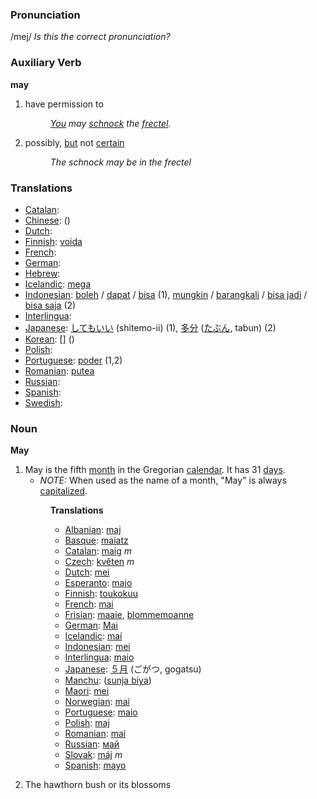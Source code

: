 === Pronunciation ===
/mej/ ''Is this the correct pronunciation?''

=== Auxiliary Verb ===
'''may'''
# have permission to
#: ''[[You]] may [[schnock]] the [[frectel]].''
# possibly, [[but]] not [[certain]]
#: ''The schnock may be in the frectel''

=== Translations ===

*[[Catalan]]: [[]] '' ''
*[[Chinese]]: [[]] ()
*[[Dutch]]: [[]] '' ''
*[[Finnish]]: [[voida]]
*[[French]]: [[]] '' ''
*[[German]]: [[]] '' ''
*[[Hebrew]]: [[]] '' ''
*[[Icelandic]]: [[mega]]
*[[Indonesian]]: [[boleh]] / [[dapat]] / [[bisa]] (1), [[mungkin]] / [[barangkali]] / [[bisa jadi]] / [[bisa saja]] (2)
*[[Interlingua]]: [[]]
*[[Japanese]]: [[してもいい]] (shitemo-ii) (1), [[多分]] ([[たぶん]], tabun) (2)
*[[Korean]]: [[]] [] ()
*[[Polish]]: [[]]
*[[Portuguese]]: [[poder]] (1,2)
*[[Romanian]]: [[putea]]
*[[Russian]]: [[]]
*[[Spanish]]: [[]] '' ''
*[[Swedish]]: [[]] '' ''


=== Noun ===
'''May'''
# May is the fifth [[month]] in the Gregorian [[calendar]]. It has 31 [[day]]s.
#*''NOTE:'' When used as the name of a month, "May" is always [[capitalize]]d.
#:'''Translations'''
#:*[[Albanian]]: [[maj]]
#:*[[Basque]]: [[maiatz]]
#:*[[Catalan]]: [[maig]] ''m''
#:*[[Czech]]: [[květen]] ''m''
#:*[[Dutch]]: [[mei]]
#:*[[Esperanto]]: [[majo]]
#:*[[Finnish]]: [[toukokuu]]
#:*[[French]]: [[mai]]
#:*[[Frisian]]: [[maaie]], [[blommemoanne]]
#:*[[German]]: [[Mai]]
#:*[[Icelandic]]: [[maí]]
#:*[[Indonesian]]: [[mei]]
#:*[[Interlingua]]: [[maio]]
#:*[[Japanese]]: [[５月]] (ごがつ, gogatsu)
#:*[[Manchu]]: ([[sunja biya]])
#:*[[Maori]]: [[mei]]
#:*[[Norwegian]]: [[mai]]
#:*[[Portuguese]]: [[maio]]
#:*[[Polish]]: [[maj]]
#:*[[Romanian]]: [[mai]]
#:*[[Russian]]: [[май]]
#:*[[Slovak]]: [[máj]] ''m''
#:*[[Spanish]]: [[mayo]]
#:
# The hawthorn bush or its blossoms